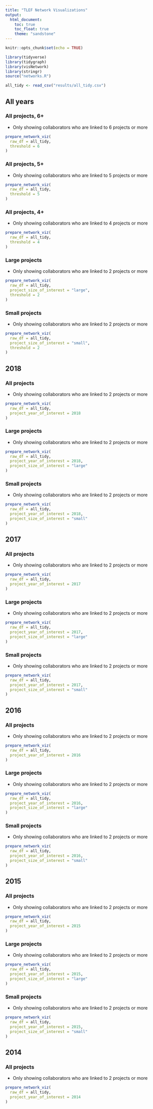 ```yaml
---
title: "TLEF Network Visualizations"
output: 
  html_document:
    toc: true
    toc_float: true
    theme: "sandstone"
---
```


```r
knitr::opts_chunk$set(echo = TRUE)
```

```r
library(tidyverse)
library(tidygraph)
library(visNetwork)
library(stringr)
source("networks.R")
```

```r
all_tidy <- read_csv("results/all_tidy.csv")
```

## All years

### All projects, 6+

* Only showing collaborators who are linked to 6 projects or more

```r
prepare_network_viz(
  raw_df = all_tidy,
  threshold = 6
)
```

### All projects, 5+

* Only showing collaborators who are linked to 5 projects or more

```r
prepare_network_viz(
  raw_df = all_tidy,
  threshold = 5
)
```

### All projects, 4+

* Only showing collaborators who are linked to 4 projects or more

```r
prepare_network_viz(
  raw_df = all_tidy,
  threshold = 4
)
```

### Large projects

* Only showing collaborators who are linked to 2 projects or more

```r
prepare_network_viz(
  raw_df = all_tidy,
  project_size_of_interest = "large",
  threshold = 2
)
```

### Small projects

* Only showing collaborators who are linked to 2 projects or more

```r
prepare_network_viz(
  raw_df = all_tidy,
  project_size_of_interest = "small",
  threshold = 2
)
```

## 2018

### All projects

* Only showing collaborators who are linked to 2 projects or more

```r
prepare_network_viz(
  raw_df = all_tidy,
  project_year_of_interest = 2018
)
```

### Large projects

* Only showing collaborators who are linked to 2 projects or more

```r
prepare_network_viz(
  raw_df = all_tidy,
  project_year_of_interest = 2018,
  project_size_of_interest = "large"
)
```

### Small projects

* Only showing collaborators who are linked to 2 projects or more

```r
prepare_network_viz(
  raw_df = all_tidy,
  project_year_of_interest = 2018,
  project_size_of_interest = "small"
)
```

## 2017

### All projects

* Only showing collaborators who are linked to 2 projects or more

```r
prepare_network_viz(
  raw_df = all_tidy,
  project_year_of_interest = 2017
)
```

### Large projects

* Only showing collaborators who are linked to 2 projects or more

```r
prepare_network_viz(
  raw_df = all_tidy,
  project_year_of_interest = 2017,
  project_size_of_interest = "large"
)
```

### Small projects

* Only showing collaborators who are linked to 2 projects or more

```r
prepare_network_viz(
  raw_df = all_tidy,
  project_year_of_interest = 2017,
  project_size_of_interest = "small"
)
```

## 2016

### All projects

* Only showing collaborators who are linked to 2 projects or more

```r
prepare_network_viz(
  raw_df = all_tidy,
  project_year_of_interest = 2016
)
```

### Large projects

* Only showing collaborators who are linked to 2 projects or more

```r
prepare_network_viz(
  raw_df = all_tidy,
  project_year_of_interest = 2016,
  project_size_of_interest = "large"
)
```

### Small projects

* Only showing collaborators who are linked to 2 projects or more

```r
prepare_network_viz(
  raw_df = all_tidy,
  project_year_of_interest = 2016,
  project_size_of_interest = "small"
)
```

## 2015

### All projects

* Only showing collaborators who are linked to 2 projects or more

```r
prepare_network_viz(
  raw_df = all_tidy,
  project_year_of_interest = 2015
)
```

### Large projects

* Only showing collaborators who are linked to 2 projects or more

```r
prepare_network_viz(
  raw_df = all_tidy,
  project_year_of_interest = 2015,
  project_size_of_interest = "large"
)
```

### Small projects

* Only showing collaborators who are linked to 2 projects or more

```r
prepare_network_viz(
  raw_df = all_tidy,
  project_year_of_interest = 2015,
  project_size_of_interest = "small"
)
```

## 2014

### All projects

* Only showing collaborators who are linked to 2 projects or more

```r
prepare_network_viz(
  raw_df = all_tidy,
  project_year_of_interest = 2014
)
```